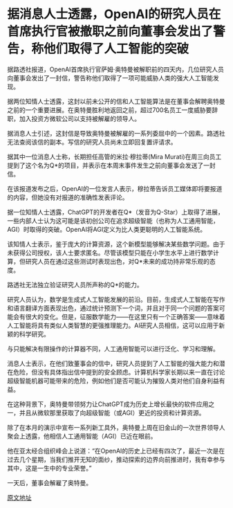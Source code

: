 # 据消息人士透露，OpenAI的研究人员在首席执行官被撤职之前向董事会发出了警告，称他们取得了人工智能的突破

据路透社报道，OpenAI首席执行官萨姆·奥特曼被解职前的四天内，几位研究人员向董事会发出了一封信，警告称他们取得了一项可能威胁人类的强大人工智能发现。

据两位知情人士透露，这封以前未公开的信和人工智能算法是在董事会解聘奥特曼之前的一个重要进展。在奥特曼胜利地返回之前，超过700名员工一度威胁要辞职，加入投资方微软公司以支持被解雇的领导人。

据消息人士引述，这封信是导致奥特曼被解雇的一系列委屈中的一个因素。路透社无法查阅该信的副本。写信的研究人员尚未立即回复置评请求。

据其中一位消息人士称，长期担任高管的米拉·穆拉蒂(Mira Murati)在周三向员工提到了这个名为Q*的项目，并表示在本周末事件发生之前向董事会发送了一封信。

在该报道发布之后，OpenAI的一位发言人表示，穆拉蒂告诉员工媒体即将要报道的内容，但她没有对报道的准确性发表评论。

据一位知情人士透露，ChatGPT的开发者在Q*（发音为Q-Star）上取得了进展，一些内部人士认为这可能是该初创公司在追求超级智能（也称为人工通用智能，AGI）时取得的突破。OpenAI将AGI定义为比人类更聪明的人工智能系统。

该知情人士表示，鉴于庞大的计算资源，这个新模型能够解决某些数学问题。由于未获得公司授权，该人士要求匿名。尽管该模型只能在小学生水平上进行数学计算，但研究人员在通过这些测试时表现出色，对Q*未来的成功持非常乐观的态度。

路透社无法独立验证研究人员所声称的Q*的能力。

研究人员认为，数学是生成式人工智能发展的前沿。目前，生成式人工智能在写作和语言翻译方面表现出色，通过统计预测下一个词，并且对于同一个问题的答案可能会有很大的变化。但是，征服数学能力——在这里只有一个正确答案——意味着人工智能将具有类似人类智慧的更强推理能力。AI研究人员相信，这可以应用于新颖的科学研究。

与只能解决有限操作的计算器不同，人工通用智能可以进行泛化、学习和理解。

消息人士表示，在他们致董事会的信中，研究人员提到了人工智能的强大能力和潜在危险，但没有具体指出信中提到的安全顾虑。计算机科学家长期以来一直在讨论超级智能机器可能带来的危险，例如他们是否可能认为摧毁人类对他们自身利益有益。

在这种背景下，奥特曼带领努力让ChatGPT成为历史上增长最快的软件应用之一，并且从微软那里获取了向超级智能（或AGI）更近的投资和计算资源。

除了在本月的演示中宣布一系列新工具外，奥特曼上周在旧金山的一次世界领导人聚会上透露，他相信人工通用智能（AGI）已近在眼前。

他在亚太经合组织峰会上说道：“在OpenAI的历史上已经有四次了，最近一次是在过去几个星期，当我们推开无知的面纱，推动探索的边界向前推进时，我有幸参与其中，这是一生中的专业荣誉。”

一天后，董事会解雇了奥特曼。

[原文地址](https://www.reuters.com/technology/sam-altmans-ouster-openai-was-precipitated-by-letter-board-about-ai-breakthrough-2023-11-22/)
